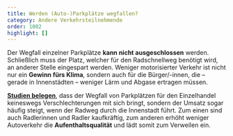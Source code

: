```yaml
---
title: Werden (Auto-)Parkplätze wegfallen?
category: Andere Verkehrsteilnehmende
order: 1002
highlight: []
---
```

Der Wegfall einzelner Parkplätze **kann nicht ausgeschlossen** werden. Schließlich muss der Platz, welcher für den Radschnellweg benötigt wird, an anderer Stelle eingespart werden. Weniger motorisierter Verkehr ist nicht nur ein **Gewinn fürs Klima**, sondern auch für die Bürger/-innen, die – gerade in Innenstädten – weniger Lärm und Abgase ertragen müssen.

[**Studien belegen**](https://www.aktivmobil-bw.de/aktuelles/news/radfahrer-gut-fuer-einzelhandel/vom/4/4/2016/), dass der Wegfall von Parkplätzen für den Einzelhandel keineswegs Verschlechterungen mit sich bringt, sondern der Umsatz sogar häufig steigt, wenn der Radweg durch die Innenstadt führt. Zum einen sind auch Radlerinnen und Radler kaufkräftig, zum anderen erhöht weniger Autoverkehr die **Aufenthaltsqualität** und lädt somit zum Verweilen ein.
